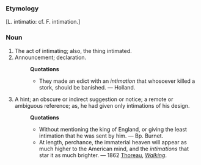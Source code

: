 ===Etymology===
[L. intimatio: cf. F. intimation.]

===Noun===
#The act of intimating; also, the thing intimated.
#Announcement; declaration.
#:'''Quotations'''
#:*They made an edict with an ''intimation'' that whosoever killed a stork, should be banished. &mdash; Holland.
#A hint; an obscure or indirect suggestion or notice; a remote or ambiguous reference; as, he had given only intimations of his design.
#:'''Quotations'''
#:*Without mentioning the king of England, or giving the least intimation that he was sent by him. &mdash; Bp. Burnet.
#:*At length, perchance, the immaterial heaven will appear as much higher to the American mind, and the ''intimations'' that star it as much brighter. &mdash; 1862 [[w:Henry David Thoreau|Thoreau]], [http://wikisource.org/wiki/Walking ''Walking''].